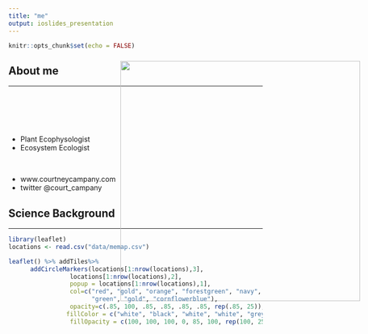 ```yaml
---
title: "me"
output: ioslides_presentation
---
```


```r
knitr::opts_chunk$set(echo = FALSE)
```

## About me
<hr>

<br />
<br />
<br />
<br />

* Plant Ecophysologist  
* Ecosystem Ecologist

<br />

* www.courtneycampany.com  
* twitter @court_campany

<IMG STYLE="position:absolute; TOP:175px; LEFT:450px; WIDTH:475px; HEIGHT:475px" SRC="images/soilpit.jpg">

## Science Background
<hr>

```r
library(leaflet)
locations <- read.csv("data/memap.csv")

leaflet() %>% addTiles%>%
      addCircleMarkers(locations[1:nrow(locations),3], 
                 locations[1:nrow(locations),2],
                 popup = locations[1:nrow(locations),1],
                 col=c("red", "gold", "orange", "forestgreen", "navy", "black", "darkgreen",                         rep("darkgreen",19),"#990033", "#990033","forestgreen", "royalblue",
                       "green", "gold", "cornflowerblue"),
                 opacity=c(.85, 100, .85, .85, .85, .85, rep(.85, 25)),
                fillColor = c("white", "black", "white", "white", "grey", "darkgoldenrod", "plum", "white", rep("white",25)),
                 fillOpacity = c(100, 100, 100, 0, 85, 100, rep(100, 25)), weight=3)
 
```
